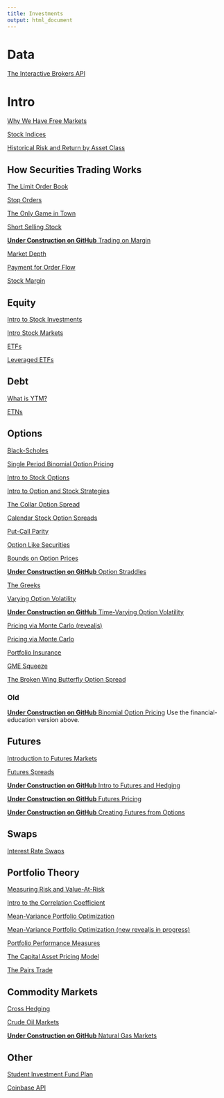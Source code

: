 ```yaml
---
title: Investments
output: html_document
---
```


# Data

[The Interactive Brokers API](https://financial-education.github.io/IB_API/)

# Intro

[Why We Have Free Markets](https://financial-education.github.io/why_we_have_free_markets)

[Stock Indices](https://financial-education.github.io/stock-indices/)

[Historical Risk and Return by Asset Class](https://financial-education.github.io/relative_performance_asset_classes/)

## How Securities Trading Works 

[The Limit Order Book](https://financial-education.github.io/5mf_limit-order-book/)

[Stop Orders](https://financial-education.github.io/stop_orders/)

[The Only Game in Town](https://financial-education.github.io/only_game_in_town/)

[Short Selling Stock](https://financial-education.github.io/short_selling_stock/)

[**Under Construction on GitHub** Trading on Margin](https://github.com/FinancialMarkets/5MinuteFinance/blob/master/Trading_and_Market_Structure/Margin/margin.Rmd)

[Market Depth](https://matt-brigida.github.io/fin_532_market_depth/)

[Payment for Order Flow](https://financial-education.github.io/payment_for_order_flow/)

[Stock Margin](https://financial-education.github.io/stock_margin/)

## Equity

[Intro to Stock Investments]()

[Intro Stock Markets]()

[ETFs]()

[Leveraged ETFs]()

## Debt

<!--- Duration and convexity are in the financial markets course-----
[Intro to Duration](https://financial-education.github.io/intro_to_duration/)

[Convexity]()
-->

[What is YTM?]()

[ETNs]()

## Options

[Black-Scholes](https://financial-education.github.io/black_scholes/)

[Single Period Binomial Option Pricing](https://financial-education.github.io/single_period_binomial_option_pricing)

[Intro to Stock Options]()

[Intro to Option and Stock Strategies]()

[The Collar Option Spread](https://financial-education.github.io/Collar_option_spread)

[Calendar Stock Option Spreads](https://financial-education.github.io/calendar_stock_option_spreads/)

[Put-Call Parity](https://financial-education.github.io/put_call_parity/)

[Option Like Securities](https://financial-education.github.io/option_like_securities/)

[Bounds on Option Prices](https://financial-education.github.io/bounds_on_option_prices/)

[**Under Construction on GitHub** Option Straddles](https://github.com/FinancialMarkets/5MinuteFinance/blob/master/Options/option_straddle/option_straddle.Rmd)

[The Greeks](https://ztranche.com/investments/options/greeks/) 

[Varying Option Volatility](https://financial-education.github.io/time_varying_volatility/)

[**Under Construction on GitHub** Time-Varying Option Volatility](https://github.com/FinancialMarkets/5MinuteFinance/blob/master/Options/time_varying_IV/stoch_vol.Rmd)

[Pricing via Monte Carlo (revealjs)](https://financial-education.github.io/intro_monte_carlo_methods_in_finance)

[Pricing via Monte Carlo]()

[Portfolio Insurance](https://financial-education.github.io/portfolio_insurance/)

[GME Squeeze](https://financial-education.github.io/GME_Squeeze/)

[The Broken Wing Butterfly Option Spread](https://financial-education.github.io/broken_wing_butterfly/)

### Old

[**Under Construction on GitHub** Binomial Option Pricing](https://github.com/FinancialMarkets/5MinuteFinance/blob/master/Options/binomial_option_pricing/binomial_option_pricing.Rmd) Use the financial-education version above.

## Futures

[Introduction to Futures Markets](https://financial-education.github.io/intro_futures_rtf/)

[Futures Spreads](https://financial-education.github.io/Futures_Spreads/)

[**Under Construction on GitHub** Intro to Futures and Hedging](https://github.com/FinancialMarkets/5MinuteFinance/blob/master/Derivatives/Futures_Intro/intro_futures.Rmd)

[**Under Construction on GitHub** Futures Pricing](https://github.com/FinancialMarkets/5MinuteFinance/blob/master/Derivatives/Pricing_Futures/pricing_futures.Rmd)

[**Under Construction on GitHub** Creating Futures from Options](https://github.com/FinancialMarkets/5MinuteFinance/blob/master/Options/creating_futures_with_options/creating_futures_with_options.Rmd)

## Swaps

[Interest Rate Swaps](https://financial-education.github.io/5mf_Interest_Rate_Swaps/)

## Portfolio Theory

[Measuring Risk and Value-At-Risk](https://financial-education.github.io/measuring_risk_var/)

[Intro to the Correlation Coefficient]()

[Mean-Variance Portfolio Optimization](https://brigida.shinyapps.io/port_theory_chap_3/)

[Mean-Variance Portfolio Optimization (new revealjs in progress)](https://matt-brigida.github.io/fin_532_markowitz/)

[Portfolio Performance Measures]()

[The Capital Asset Pricing Model](http://financial-education.github.io/the_CAPM_intro_version)

[The Pairs Trade]()

## Commodity Markets

[Cross Hedging](https://ztranche.com/cross_hedging)

[Crude Oil Markets]()

[**Under Construction on GitHub** Natural Gas Markets](https://github.com/FinancialMarkets/5MinuteFinance/blob/master/Commodities/nat_gas_markets/nat_gas_markets.Rmd)

## Other

[Student Investment Fund Plan](https://financial-education.github.io/Student_Investment_Fund_Plan/)

[Coinbase API](https://financial-education.github.io/coinbase_api/)
